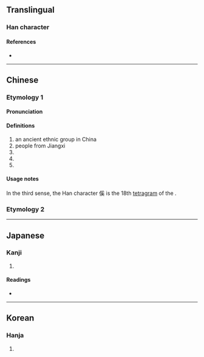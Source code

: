 {{character info/new}}
==Translingual==

===Han character===
{{Han char|rn=9|rad=人|as=10|sn=12|four=22234|canj=OBVK|ids=⿰亻奚}}

====References====
* {{Han ref|kx=0113.130|dkj=00959|dj=0241.040|hdz=10203.210|uh=5092|ud=20626|bh=D85D|bd=55389}}

----

==Chinese==
{{zh-forms}}
===Etymology 1===
====Pronunciation====
{{zh-pron
|m=xī
|c=hai4,hai6
|mc=y
|oc=y
|ma=
|cat=pn,n
}}

====Definitions====
{{zh-hanzi}}

# an ancient ethnic group in China
# people from Jiangxi
# {{zh-alt-form|徯}}
# {{zh-alt-form|蹊}}
# {{surname|lang=zh}}

====Usage notes====
In the third sense, the Han character 傒 is the 18th [[tetragram]] of the {{w|Taixuanjing}}.

===Etymology 2===
{{zh-see|繫|v}}
----

==Japanese==

===Kanji===
{{ja-kanji|grade=|rs=人10}}

# {{defn|lang=ja|sort=人10}}

====Readings====
* {{ja-readings|on=[[けい]] (kei), [[げい]] (gei)|kun=[[あやうい]] (ayaui), [[つなぐ]] (tsunagu)}}

----

==Korean==

===Hanja===
{{ko-hanja|hangeul=혜|rv=hye|mr=hye}}

# {{defn|lang=ko|sort=人10}}
